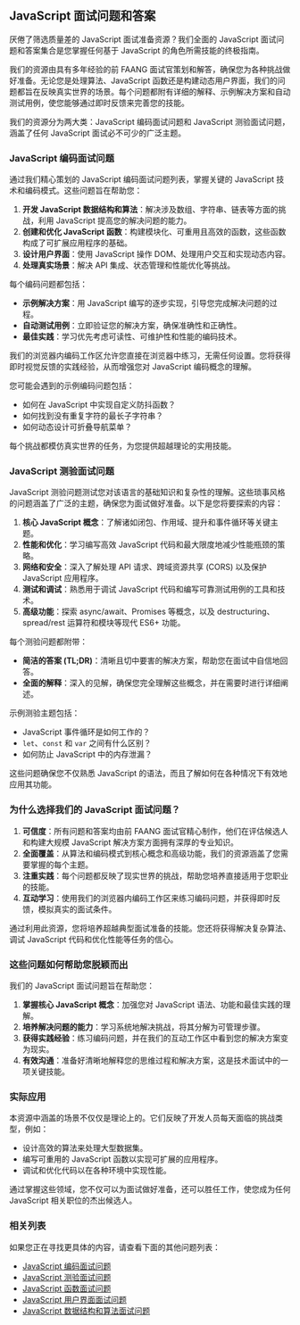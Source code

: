 ## JavaScript 面试问题和答案

厌倦了筛选质量差的 JavaScript 面试准备资源？我们全面的 JavaScript 面试问题和答案集合是您掌握任何基于 JavaScript 的角色所需技能的终极指南。

我们的资源由具有多年经验的前 FAANG 面试官策划和解答，确保您为各种挑战做好准备。无论您是处理算法、JavaScript 函数还是构建动态用户界面，我们的问题都旨在反映真实世界的场景。每个问题都附有详细的解释、示例解决方案和自动测试用例，使您能够通过即时反馈来完善您的技能。

我们的资源分为两大类：JavaScript 编码面试问题和 JavaScript 测验面试问题，涵盖了任何 JavaScript 面试必不可少的广泛主题。

### JavaScript 编码面试问题

通过我们精心策划的 JavaScript 编码面试问题列表，掌握关键的 JavaScript 技术和编码模式。这些问题旨在帮助您：

1. **开发 JavaScript 数据结构和算法**：解决涉及数组、字符串、链表等方面的挑战，利用 JavaScript 提高您的解决问题的能力。
2. **创建和优化 JavaScript 函数**：构建模块化、可重用且高效的函数，这些函数构成了可扩展应用程序的基础。
3. **设计用户界面**：使用 JavaScript 操作 DOM、处理用户交互和实现动态内容。
4. **处理真实场景**：解决 API 集成、状态管理和性能优化等挑战。

每个编码问题都包括：

* **示例解决方案**：用 JavaScript 编写的逐步实现，引导您完成解决问题的过程。
* **自动测试用例**：立即验证您的解决方案，确保准确性和正确性。
* **最佳实践**：学习优先考虑可读性、可维护性和性能的编码技术。

我们的浏览器内编码工作区允许您直接在浏览器中练习，无需任何设置。您将获得即时视觉反馈的实践经验，从而增强您对 JavaScript 编码概念的理解。

您可能会遇到的示例编码问题包括：

* 如何在 JavaScript 中实现自定义防抖函数？
* 如何找到没有重复字符的最长子字符串？
* 如何动态设计可折叠导航菜单？

每个挑战都模仿真实世界的任务，为您提供超越理论的实用技能。

### JavaScript 测验面试问题

JavaScript 测验问题测试您对该语言的基础知识和复杂性的理解。这些琐事风格的问题涵盖了广泛的主题，确保您为面试做好准备。以下是您将要探索的内容：

1. **核心 JavaScript 概念**：了解诸如闭包、作用域、提升和事件循环等关键主题。
2. **性能和优化**：学习编写高效 JavaScript 代码和最大限度地减少性能瓶颈的策略。
3. **网络和安全**：深入了解处理 API 请求、跨域资源共享 (CORS) 以及保护 JavaScript 应用程序。
4. **测试和调试**：熟悉用于调试 JavaScript 代码和编写可靠测试用例的工具和技术。
5. **高级功能**：探索 async/await、Promises 等概念，以及 destructuring、spread/rest 运算符和模块等现代 ES6+ 功能。

每个测验问题都附带：

* **简洁的答案 (TL;DR)**：清晰且切中要害的解决方案，帮助您在面试中自信地回答。
* **全面的解释**：深入的见解，确保您完全理解这些概念，并在需要时进行详细阐述。

示例测验主题包括：

* JavaScript 事件循环是如何工作的？
* `let`、`const` 和 `var` 之间有什么区别？
* 如何防止 JavaScript 中的内存泄漏？

这些问题确保您不仅熟悉 JavaScript 的语法，而且了解如何在各种情况下有效地应用其功能。

### 为什么选择我们的 JavaScript 面试问题？

1. **可信度**：所有问题和答案均由前 FAANG 面试官精心制作，他们在评估候选人和构建大规模 JavaScript 解决方案方面拥有深厚的专业知识。
2. **全面覆盖**：从算法和编码模式到核心概念和高级功能，我们的资源涵盖了您需要掌握的每个主题。
3. **注重实践**：每个问题都反映了现实世界的挑战，帮助您培养直接适用于您职业的技能。
4. **互动学习**：使用我们的浏览器内编码工作区来练习编码问题，并获得即时反馈，模拟真实的面试条件。

通过利用此资源，您将培养超越典型面试准备的技能。您还将获得解决复杂算法、调试 JavaScript 代码和优化性能等任务的信心。

### 这些问题如何帮助您脱颖而出

我们的 JavaScript 面试问题旨在帮助您：

1. **掌握核心 JavaScript 概念**：加强您对 JavaScript 语法、功能和最佳实践的理解。
2. **培养解决问题的能力**：学习系统地解决挑战，将其分解为可管理步骤。
3. **获得实践经验**：练习编码问题，并在我们的互动工作区中看到您的解决方案变为现实。
4. **有效沟通**：准备好清晰地解释您的思维过程和解决方案，这是技术面试中的一项关键技能。

### 实际应用

本资源中涵盖的场景不仅仅是理论上的。它们反映了开发人员每天面临的挑战类型，例如：

* 设计高效的算法来处理大型数据集。
* 编写可重用的 JavaScript 函数以实现可扩展的应用程序。
* 调试和优化代码以在各种环境中实现性能。

通过掌握这些领域，您不仅可以为面试做好准备，还可以胜任工作，使您成为任何 JavaScript 相关职位的杰出候选人。

### 相关列表

如果您正在寻找更具体的内容，请查看下面的其他问题列表：

* [JavaScript 编码面试问题](/questions/javascript-coding-interview-questions)
* [JavaScript 测验面试问题](/questions/javascript-quiz-interview-questions)
* [JavaScript 函数面试问题](/questions/javascript-functions-interview-questions)
* [JavaScript 用户界面面试问题](/questions/javascript-ui-interview-questions)
* [JavaScript 数据结构和算法面试问题](/questions/javascript-dsa-interview-questions)
